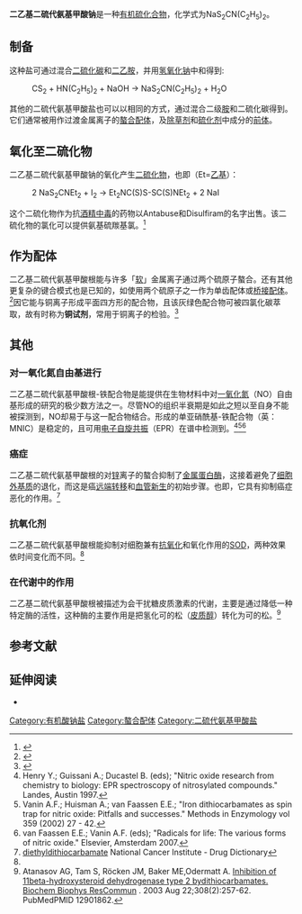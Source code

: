 {{chembox
| Watchedfields = changed
| verifiedrevid = 464401078
| ImageFile = Natriumdiethyldithiocarbamat.svg
| ImageSize = 
| IUPACName = sodium (diethylcarbamothioyl)sulfanide
| OtherNames = 
| Section1 = {{Chembox Identifiers
|   ChemSpiderID_Ref = {{chemspidercite|correct|chemspider}}
| ChemSpiderID = 8642
| ChEMBL_Ref = {{ebicite|correct|EBI}}
| ChEMBL = 107217
| UNII_Ref = {{fdacite|correct|FDA}}
| UNII = A5304YEB5E
| InChI = 1/C5H11NS2.Na/c1-3-6(4-2)5(7)8;/h3-4H2,1-2H3,(H,7,8);/q;+1/p-1
| InChIKey = IOEJYZSZYUROLN-REWHXWOFAF
| StdInChI_Ref = {{stdinchicite|correct|chemspider}}
| StdInChI = 1S/C5H11NS2.Na/c1-3-6(4-2)5(7)8;/h3-4H2,1-2H3,(H,7,8);/q;+1/p-1
| StdInChIKey_Ref = {{stdinchicite|correct|chemspider}}
| StdInChIKey = IOEJYZSZYUROLN-UHFFFAOYSA-M
| CASNo_Ref = {{cascite|correct|CAS}}
| CASNo = 148-18-5
| PubChem = 533728
| SMILES = [Na+].[S-]C(=S)N(CC)CC
}}
| Section2 = {{Chembox Properties
|   Formula = C<sub>5</sub>H<sub>10</sub>NS<sub>2</sub>Na
|   MolarMass = 171.259（无水）
|   Appearance = 白色，略带棕色或紫色的晶态固体
|   Density = 1.1 g/cm<sup>3</sup>
|   MeltingPtC = 95
|   BoilingPt = 
|   Solubility = 可溶
|   SolubleOther = 可溶于[[乙醇|乙醇]]和[[丙酮|丙酮]] <br> 不溶于[[乙醚|乙醚]]和[[苯|苯]]
  }}
| Section3 = {{Chembox Hazards
|   MainHazards = 有害
|   FlashPt = 
|   Autoignition = 
  }}
}}
'''二乙基二硫代氨基甲酸钠'''是一种[[有机硫化合物|有机硫化合物]]，化学式为NaS<sub>2</sub>CN(C<sub>2</sub>H<sub>5</sub>)<sub>2</sub>。

==制备==
这种盐可通过混合[[二硫化碳|二硫化碳]]和[[二乙胺|二乙胺]]，并用[[氢氧化钠|氢氧化钠]]中和得到:
:CS<sub>2</sub>  +  HN(C<sub>2</sub>H<sub>5</sub>)<sub>2</sub>  +  NaOH   →  NaS<sub>2</sub>CN(C<sub>2</sub>H<sub>5</sub>)<sub>2</sub>  +  H<sub>2</sub>O
其他的二硫代氨基甲酸盐也可以以相同的方式，通过混合二级[[胺|胺]]和二硫化碳得到。它们通常被用作过渡金属离子的[[螯合物|螯合配体]]，及[[除草剂|除草剂]]和[[硫化|硫化剂]]中成分的[[前体|前体]]。

==氧化至二硫化物==
二乙基二硫代氨基甲酸钠的氧化产生[[二硫化物|二硫化物]]，也即{{en-link|二硫化秋兰姆|thiuram disulfide}}（Et=[[乙基|乙基]]）：
:2 NaS<sub>2</sub>CNEt<sub>2</sub>  +  I<sub>2</sub>   →    Et<sub>2</sub>NC(S)S-SC(S)NEt<sub>2</sub>  +  2 NaI
这个二硫化物作为抗[[酒精中毒|酒精中毒]]的药物以Antabuse和Disulfiram的名字出售。该二硫化物的氯化可以提供氨基硫羰基氯。<ref>{{OrgSynth | author = Goshorn, R. H.; Levis, Jr., W. W. ;Jaul, E.; Ritter, E. J. | title = Diethylthiocarbamyl Chloride | collvol = 4 | collvolpages = 307 | year = 1963 | prep = cv4p0307}}</ref>

==作为配体==
二乙基二硫代氨基甲酸根能与许多「[[软硬酸碱理论|软]]」金属离子通过两个硫原子螯合。还有其他更复杂的键合模式也是已知的，如使用两个硫原子之一作为单齿配体或[[桥接配体|桥接配体]]。<ref>{{Cotton&Wilkinson6th}}</ref>因它能与铜离子形成平面四方形的配合物，且该灰绿色配合物可被四氯化碳萃取，故有时称为'''铜试剂'''，常用于铜离子的检验。<ref>{{cite journal zh |coauthors=李义久,相波 |title=二乙基二硫代氨基甲酸钠与Cu2+、Pb2+、Cd2+、Ni2+的络合性研究 |journal=精细化工 |volume=25 |issue=3 |pages=281-283 |accessdate= 2014-08-20 |date=2008年3月}}</ref>

==其他==

===对一氧化氮自由基进行{{en-link|自旋捕获|Spin trapping}}===
二乙基二硫代氨基甲酸根-铁配合物是能提供在生物材料中对[[一氧化氮|一氧化氮]]（NO）自由基形成的研究的极少数方法之一。尽管NO的组织半衰期是如此之短以至自身不能被探测到，NO却易于与这一配合物结合。形成的单亚硝酰基-铁配合物（英：MNIC）是稳定的，且可用[[电子自旋共振|电子自旋共振]]（EPR）在谱中检测到。<ref>Henry Y.; Guissani A.; Ducastel B. (eds); "Nitric oxide research from chemistry to biology: EPR spectroscopy  of nitrosylated compounds." Landes, Austin 1997.</ref><ref>Vanin A.F.; Huisman A.; van Faassen E.E.; "Iron dithiocarbamates as spin trap for nitric oxide: Pitfalls and successes." Methods in Enzymology vol 359 (2002) 27 - 42.</ref><ref>van Faassen E.E.; Vanin A.F. (eds); "Radicals for life: The various forms of nitric oxide." Elsevier, Amsterdam 2007.</ref>

===癌症===
二乙基二硫代氨基甲酸根的对[[锌|锌]]离子的螯合抑制了[[金属蛋白酶|金属蛋白酶]]，这接着避免了[[细胞外基质|细胞外基质]]的退化，而这是癌[[远端转移|远端转移]]和[[血管新生|血管新生]]的初始步骤。也即，它具有抑制癌症恶化的作用。<ref name=NCI>[http://www.cancer.gov/Templates/drugdictionary.aspx?CdrID=40247 diethyldithiocarbamate] {{Wayback|url=http://www.cancer.gov/Templates/drugdictionary.aspx?CdrID=40247 |date=20090509190520 }} National Cancer Institute - Drug Dictionary</ref>

===抗氧化剂===
二乙基二硫代氨基甲酸根能抑制对细胞兼有[[抗氧化剂|抗氧化]]和氧化作用的[[超氧化物歧化酶|SOD]]，两种效果依时间变化而不同。<ref name=NCI/>

===在代谢中的作用===
二乙基二硫代氨基甲酸根被描述为会干扰糖皮质激素的代谢，主要是通过降低一种特定酶的活性，这种酶的主要作用是把氢化可的松（[[皮质醇|皮质醇]]）转化为可的松。<ref>Atanasov AG, Tam S, Röcken JM, Baker ME,Odermatt A. [http://www.ncbi.nlm.nih.gov/pubmed/12901862 Inhibition of 11beta-hydroxysteroid dehydrogenase type 2 bydithiocarbamates. Biochem Biophys ResCommun] {{Wayback|url=http://www.ncbi.nlm.nih.gov/pubmed/12901862 |date=20191021105046 }}. 2003 Aug 22;308(2):257-62. PubMedPMID 12901862.</ref>

==参考文献==
{{reflist}}

==延伸阅读==
* {{cite journal |author=Cvek B, Dvorak Z |title=Targeting of nuclear factor-kappaB and proteasome by dithiocarbamate complexes with metals |journal=Curr. Pharm. Des. |volume=13 |issue=30 |pages=3155–67 |year=2007 |pmid=17979756 |doi=10.2174/138161207782110390 |url=http://www.bentham-direct.org/pages/content.php?CPD/2007/00000013/00000030/0010B.SGM |access-date=2019-02-21 |archive-url=https://web.archive.org/web/20090218044048/http://www.bentham-direct.org/pages/content.php?CPD%2F2007%2F00000013%2F00000030%2F0010B.SGM |archive-date=2009-02-18 |dead-url=yes }}

[[Category:有机酸钠盐|Category:有机酸钠盐]]
[[Category:螯合配体|Category:螯合配体]]
[[Category:二硫代氨基甲酸盐|Category:二硫代氨基甲酸盐]]